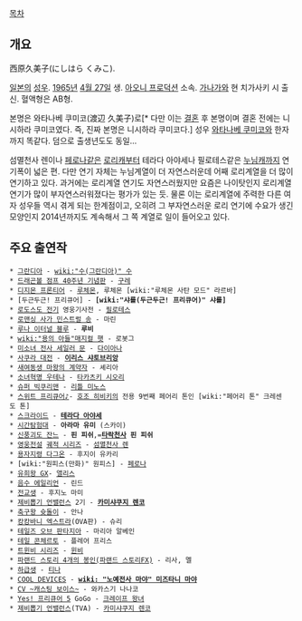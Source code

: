[[목차]]
== 개요 ==
西原久美子(にしはら くみこ).

[[일본]]의 [[성우]]. [[1965년]] [[4월 27일]] 생. [[아오니 프로덕션]] 소속. [[가나가와]] 현 치가사키 시 출신. 혈액형은 AB형.

본명은 와타나베 쿠미코(渡辺 久美子)로[* 다만 이는 [[결혼]] 후 본명이며 결혼 전에는 니시하라 쿠미코였다. 즉, 진짜 본명은 니시하라 쿠미코다.] 성우 [[와타나베 쿠미코]]와 한자까지 똑같다. 덤으로 출생년도도 동일...

섬멸천사 렌이나 [[페로나]]같은 [[로리]]캐부터 테라다 아야세나 필로테스같은 [[누님]]캐까지 연기폭이 넓은 편. 다만 연기 자체는 누님계열이 더 자연스러운데 어째 로리계열을 더 많이 연기하고 있다. 과거에는 로리계열 연기도 자연스러웠지만 요즘은 나이탓인지 로리계열 연기가 많이 부자연스러워졌다는 평가가 있는 듯. 물론 이는 로리계열에 주력한 다른 여자 성우들 역시 겪게 되는 한계점이고, 오히려 그 부자연스러운 로리 연기에 수요가 생긴 모양인지 2014년까지도 계속해서 그 쪽 계열로 일이 들어오고 있다.

== 주요 출연작 ==
 * [[그란디아]] - [[wiki:"수(그란디아)" 수]]
 * [[드래곤볼 점프 40주년 기념판]] - [[구레]]
 * [[디지몬 프론티어]] - [[루체몬]], 루체몬 [wiki:"루체몬 사탄 모드" 라르바]
 * [두근두근! 프리큐어] - '''[wiki:"샤를(두근두근! 프리큐어)" 샤를]'''
 * [[로도스도 전기]] 영웅기사전 - [[필로테스]]
 * [[로맨싱 사가|로맨싱 사가 민스트럴 송]] - 마린
 * [[루나 이터널 블루]] - '''루비'''
 * [[wiki:"용의 아들"매지컬 햇]] - 로봇그
 * [[미소녀 전사 세일러 문]] - [[다이아나]]
 * [[사쿠라 대전]] - '''[[이리스 샤토브리앙]]'''
 * [[새여동생 마왕의 계약자]] - 셰리아
 * [[소녀혁명 우테나]] - [[타카츠키 시오리]]
 * [[슈퍼 빅쿠리맨]] - [[리틀 미노스]]
 * [[스위트 프리큐어♪]]- [[호조 히비키]]의 전용 9번째 페어리 톤인 [wiki:"페어리 톤" 크레센도 톤]
 * [[스크라이드]] - '''[[테라다 아야세]]'''
 * [[시간탐험대]] - '''아라마 유미''' (스카이)
 * [[신풍괴도 잔느]] - '''핀 피쉬''',='''[[타락천사]] 핀 피쉬'''
 * [[영웅전설]] [[궤적 시리즈]] - [[섬멸천사 렌]]
 * [[용자지령 다그온]] - 후지이 유카리
 * [wiki:"원피스(만화)" 원피스] - [[페로나]]
 * [[유희왕 GX]]- [[유희왕 GX/등장인물#1-9|앨리스]]
 * [[음수 에일리언]] - 린드
 * [[전교생]] - 후지노 마미
 * [[제비뽑기 언밸런스]] 2기 - '''[[카미샤쿠지 렌코]]'''
 * [[축구왕 슛돌이]] - 안나
 * [[캉캉바니 엑스트라]](OVA판) - 슈리
 * [[테일즈 오브 판타지아]] - 마리아 알베인
 * [[테일 콘체르토]] - 플레어 프리스
 * [[트윈비 시리즈]] - [[윈비]]
 * [[파랜드 스토리 4개의 봉인(파랜드 스토리FX)]] - 리사, 멜
 * [[하급생]] - [[티나]]
 * [[COOL DEVICES]] - '''[[wiki: "노예전사 마야" 미즈타니 마야]]'''
 * [[CV ~캐스팅 보이스~]] - 와카스기 나나코
 * [[Yes! 프리큐어 5]] GoGo - [[크레이프 왕녀]]
 * [[제비뽑기 언밸런스]](TVA) - [[카미샤쿠지 렌코]]
